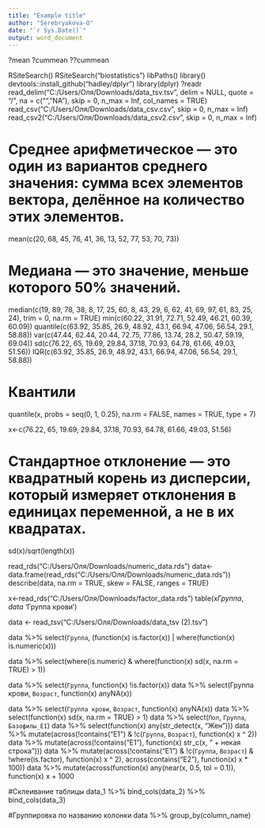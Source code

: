 ```yaml
---
title: "Example title"
author: "Serebryakova-O"
date: "`r Sys.Date()`"
output: word_document
---
```


?mean ?cummean ??cummean

RSiteSearch() RSiteSearch("biostatistics") libPaths() library() devtools::install_github("hadley/dplyr") library(dplyr) ?readr read_delim("C:/Users/Оля/Downloads/data_tsv.tsv", delim = NULL, quote = "/", na = c("","NA"), skip = 0, n_max = Inf, col_names = TRUE) read_csv("C:/Users/Оля/Downloads/data_csv.csv", skip = 0, n_max = Inf) read_csv2("C:/Users/Оля/Downloads/data_csv2.csv", skip = 0, n_max = Inf)

# Среднее арифметическое --- это один из вариантов среднего значения: сумма всех элементов вектора, делённое на количество этих элементов.

mean(c(20, 68, 45, 76, 41, 36, 13, 52, 77, 53, 70, 73))

# Медиана --- это значение, меньше которого 50% значений.

median(c(19, 89, 78, 38, 8, 17, 25, 60, 8, 43, 29, 6, 62, 41, 69, 97, 61, 83, 25, 24), trim = 0, na.rm = TRUE) min(c(60.22, 31.91, 72.71, 52.49, 46.21, 60.39, 60.09)) quantile(c(63.92, 35.85, 26.9, 48.92, 43.1, 66.94, 47.06, 56.54, 29.1, 58.88)) var(c(47.44, 62.44, 20.44, 72.75, 77.86, 13.74, 28.2, 50.47, 59.19, 69.04)) sd(c(76.22, 65, 19.69, 29.84, 37.18, 70.93, 64.78, 61.66, 49.03, 51.56)) IQR(c(63.92, 35.85, 26.9, 48.92, 43.1, 66.94, 47.06, 56.54, 29.1, 58.88))

# Квантили
quantile(x, probs = seq(0, 1, 0.25), na.rm = FALSE, names = TRUE, type = 7)

x<-c(76.22, 65, 19.69, 29.84, 37.18, 70.93, 64.78, 61.66, 49.03, 51.56)

# Стандартное отклонение — это квадратный корень из дисперсии, который измеряет отклонения в единицах переменной, а не в их квадратах.
sd(x)/sqrt(length(x))

read_rds("C:/Users/Оля/Downloads/numeric_data.rds") data\<- data.frame(read_rds("C:/Users/Оля/Downloads/numeric_data.rds"))\
describe(data, na.rm = TRUE, skew = FALSE, ranges = TRUE)

x\<-read_rds("C:/Users/Оля/Downloads/factor_data.rds") table(x$Группа, data$ 'Группа крови')

data \<- read_tsv("C:/Users/Оля/Downloads/data_tsv (2).tsv")

data %\>% select(`Группа`, (function(x) is.factor(x)) \| where(function(x) is.numeric(x)))

data %\>% select(where(is.numeric) & where(function(x) sd(x, na.rm = TRUE) \> 1))

data %\>% select(`Группа`, function(x) !is.factor(x)) data %\>% select(Группа крови, `Возраст`, function(x) anyNA(x))

data %\>% select(`Группа крови`, `Возраст`, function(x) anyNA(x)) data %\>% select(function(x) sd(x, na.rm = TRUE) \> 1) data %\>% select(`Пол`, `Группа`, `Базофилы_E1`) data %\>% select(function(x) any(str_detect(x, "Жен"))) data %\>% mutate(across(!contains("E1") & !c(`Группа`, `Возраст`), function(x) x \^ 2)) data %\>% mutate(across(!contains("E1"), function(x) str_c(x, " + некая строка"))) data %\>% mutate(across(!contains("E1") & !c(`Группа`, `Возраст`) & !where(is.factor), function(x) x \^ 2), across(contains("E2"), function(x) x \* 100)) data %\>% mutate(across(function(x) any(near(x, 0.5, tol = 0.1)), function(x) x + 1000

#Склеивание таблицы
data_1 %>% bind_cols(data_2) %>% bind_cols(data_3)

#Группировка по названию колонки
data %>% group_by(column_name)